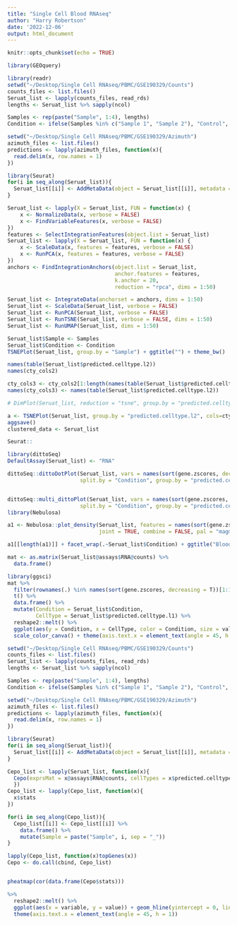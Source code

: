 ```yaml
---
title: "Single Cell Blood RNAseq"
author: "Harry Robertson"
date: '2022-12-06'
output: html_document
---
```


```r
knitr::opts_chunk$set(echo = TRUE)

library(GEOquery)
```

```r
library(readr)
setwd("~/Desktop/Single Cell RNAseq/PBMC/GSE190329/Counts")
counts_files <- list.files()
Seruat_list <- lapply(counts_files, read_rds)
lengths <- Seruat_list %>% sapply(ncol)

Samples <- rep(paste("Sample", 1:4), lengths)
Condition <- ifelse(Samples %in% c("Sample 1", "Sample 2"), "Control", "ABMR")

setwd("~/Desktop/Single Cell RNAseq/PBMC/GSE190329/Azimuth")
azimuth_files <- list.files()
predictions <- lapply(azimuth_files, function(x){
  read.delim(x, row.names = 1)
})

library(Seurat)
for(i in seq_along(Seruat_list)){
  Seruat_list[[i]] <- AddMetaData(object = Seruat_list[[i]], metadata = predictions[[i]])
}

Seruat_list <- lapply(X = Seruat_list, FUN = function(x) {
    x <- NormalizeData(x, verbose = FALSE)
    x <- FindVariableFeatures(x, verbose = FALSE)
})
features <- SelectIntegrationFeatures(object.list = Seruat_list)
Seruat_list <- lapply(X = Seruat_list, FUN = function(x) {
    x <- ScaleData(x, features = features, verbose = FALSE)
    x <- RunPCA(x, features = features, verbose = FALSE)
})
anchors <- FindIntegrationAnchors(object.list = Seruat_list, 
                                  anchor.features = features, 
                                  k.anchor = 20,
                                  reduction = "rpca", dims = 1:50)

Seruat_list <- IntegrateData(anchorset = anchors, dims = 1:50)
Seruat_list <- ScaleData(Seruat_list, verbose = FALSE)
Seruat_list <- RunPCA(Seruat_list, verbose = FALSE)
Seruat_list <- RunTSNE(Seruat_list, verbose = FALSE, dims = 1:50)
Seruat_list <- RunUMAP(Seruat_list, dims = 1:50)

Seruat_list$Sample <- Samples
Seruat_list$Condition <- Condition
TSNEPlot(Seruat_list, group.by = "Sample") + ggtitle("") + theme_bw() 
```


```r
names(table(Seruat_list$predicted.celltype.l2))
names(cty_cols2)

cty_cols3 <- cty_cols2[1:length(names(table(Seruat_list$predicted.celltype.l2)))]
names(cty_cols3) <- names(table(Seruat_list$predicted.celltype.l2))

# DimPlot(Seruat_list, reduction = "tsne", group.by = "predicted.celltype.l2", cols=cty_cols3) + theme_bw()

a <- TSNEPlot(Seruat_list, group.by = "predicted.celltype.l2", cols=cty_cols3) + ggtitle("") + theme_bw() 
aggsave()
clustered_data <- Seruat_list

```

```r
Seurat::
```


```r
library(dittoSeq)
DefaultAssay(Seruat_list) <- "RNA"

dittoSeq::dittoDotPlot(Seruat_list, vars = names(sort(gene.zscores, decreasing = T))[1:10], 
                       split.by = "Condition", group.by = "predicted.celltype.l2")


dittoSeq::multi_dittoPlot(Seruat_list, vars = names(sort(gene.zscores, decreasing = T))[1:10], 
                       split.by = "Condition", group.by = "predicted.celltype.l2")
library(Nebulosa)

a1 <- Nebulosa::plot_density(Seruat_list, features = names(sort(gene.zscores, decreasing = T))[1:15],
                             joint = TRUE, combine = FALSE, pal = "magma") 

a1[[length(a1)]] + facet_wrap(.~Seruat_list$Condition) + ggtitle("Blood Panel")

mat <- as.matrix(Seruat_list@assays$RNA@counts) %>%
  data.frame()

library(ggsci)
mat %>%
  filter(rownames(.) %in% names(sort(gene.zscores, decreasing = T))[1:15]) %>%
  t() %>% 
  data.frame() %>%
  mutate(Condition = Seruat_list$Condition, 
         CellType = Seruat_list$predicted.celltype.l1) %>%
  reshape2::melt() %>%
  ggplot(aes(y = Condition, x = CellType, color = Condition, size = value)) + geom_point()  + theme_bw() + 
  scale_color_canva() + theme(axis.text.x = element_text(angle = 45, h = 1))
```

```r
setwd("~/Desktop/Single Cell RNAseq/PBMC/GSE190329/Counts")
counts_files <- list.files()
Seruat_list <- lapply(counts_files, read_rds)
lengths <- Seruat_list %>% sapply(ncol)

Samples <- rep(paste("Sample", 1:4), lengths)
Condition <- ifelse(Samples %in% c("Sample 1", "Sample 2"), "Control", "ABMR")

setwd("~/Desktop/Single Cell RNAseq/PBMC/GSE190329/Azimuth")
azimuth_files <- list.files()
predictions <- lapply(azimuth_files, function(x){
  read.delim(x, row.names = 1)
})

library(Seurat)
for(i in seq_along(Seruat_list)){
  Seruat_list[[i]] <- AddMetaData(object = Seruat_list[[i]], metadata = predictions[[i]])
}

Cepo_list <- lapply(Seruat_list, function(x){
  Cepo(exprsMat = x@assays$RNA@counts, cellTypes = x$predicted.celltype.l2, minCells = 1, exprsPct = 0.05)
  })
Cepo_list <- lapply(Cepo_list, function(x){
  x$stats
})

for(i in seq_along(Cepo_list)){
  Cepo_list[[i]] <- Cepo_list[[i]] %>%
    data.frame() %>%
    mutate(Sample = paste("Sample", i, sep = "_"))
}

lapply(Cepo_list, function(x)topGenes(x))
Cepo <- do.call(cbind, Cepo_list)


pheatmap(cor(data.frame(Cepo$stats)))

%>%
  reshape2::melt() %>%
  ggplot(aes(x = variable, y = value)) + geom_hline(yintercept = 0, linetype = "dashed") + geom_boxplot() + theme_bw() +
  theme(axis.text.x = element_text(angle = 45, h = 1))
```



